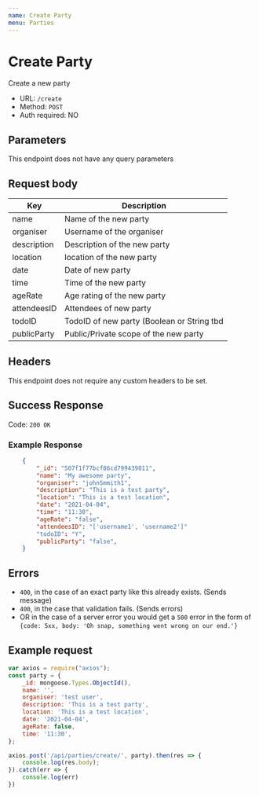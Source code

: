 ```yaml
---
name: Create Party
menu: Parties
---
```


# Create Party
Create a new party
- URL: `/create`
- Method: `POST`
- Auth required: NO

## Parameters
This endpoint does not have any query parameters

## Request body
|Key         |Description                                         |
|------------|----------------------------------------------------|
|name        | Name of the new party                              |
|organiser   | Username of the organiser                          |
|description | Description of the new party                       |
|location    | location of the new party                          |
|date        | Date of new party                                  |
|time        | Time of the new party                              |
|ageRate     | Age rating of the new party                        |
|attendeesID | Attendees of new party                             |
|todoID      | TodoID of new party (Boolean or String tbd         |
|publicParty | Public/Private scope of the new party              |

## Headers
This endpoint does not require any custom headers to be set.

## Success Response
Code: `200 OK`
### Example Response
```json
    {
      	"_id": "507f1f77bcf86cd799439011",
		"name": "My awesome party",
		"organiser": "johnSmmith1",
		"description": "This is a test party",
		"location": "This is a test location",
		"date": "2021-04-04",
		"time": "11:30",
		"ageRate": "false",
		"attendeesID": "['username1', 'username2']"
		"todoID": "Y",
		"publicParty": "false",
    }
```

## Errors
- `400`, in the case of an exact party like this already exists.	(Sends message)
- `400`, in the case that validation fails. (Sends errors)
- OR in the case of a server error you would get a `500` error in the form of `{code: 5xx, body: 'Oh snap, something went wrong on our end.'}`

## Example request
```js
var axios = require("axios");
const party = {
	_id: mongoose.Types.ObjectId(),
	name: '',
	organiser: 'test user',
	description: 'This is a test party',
	location: 'This is a test location',
	date: '2021-04-04',
	ageRate: false,
	time: '11:30',
};

axios.post('/api/parties/create/', party).then(res => {
    console.log(res.body);
}).catch(err => {
    console.log(err)
})
```
